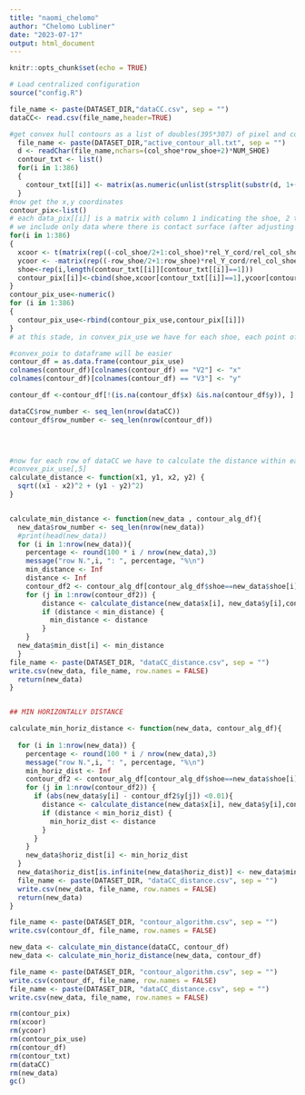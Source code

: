 ```yaml
---
title: "naomi_chelomo"
author: "Chelomo Lubliner"
date: "2023-07-17"
output: html_document
---
```



```r
knitr::opts_chunk$set(echo = TRUE)
```

```r
# Load centralized configuration
source("config.R")
```


```r

file_name <- paste(DATASET_DIR,"dataCC.csv", sep = "")
dataCC<- read.csv(file_name,header=TRUE)

```



```r

#get convex hull contours as a list of doubles(395*307) of pixel and convert them to x-y  coordinates
  file_name <- paste(DATASET_DIR,"active_contour_all.txt", sep = "")
  d <- readChar(file_name,nchars=(col_shoe*row_shoe+2)*NUM_SHOE) 
  contour_txt <- list() 
  for(i in 1:386)
  {
    contour_txt[[i]] <- matrix(as.numeric(unlist(strsplit(substr(d, 1+(col_shoe*row_shoe+2)*(i-1), (col_shoe*row_shoe+2)*i-2), split="")) ),row_shoe,col_shoe,byrow=1)
  }
#now get the x,y coordinates
contour_pix<-list() 
# each data_pix[[i]] is a matrix with column 1 indicating the shoe, 2 the x, 3 the y, 4 the amount of RACs in that pixel
# we include only data where there is contact surface (after adjusting for the case that if there is a RAC there will be contact surface)
for(i in 1:386) 
{
  xcoor <- t(matrix(rep((-col_shoe/2+1:col_shoe)*rel_Y_cord/rel_col_shoe,row_shoe),col_shoe,row_shoe))
  ycoor <- -matrix(rep((-row_shoe/2+1:row_shoe)*rel_Y_cord/rel_col_shoe,col_shoe),row_shoe,col_shoe)
  shoe<-rep(i,length(contour_txt[[i]][contour_txt[[i]]==1]))
  contour_pix[[i]]<-cbind(shoe,xcoor[contour_txt[[i]]==1],ycoor[contour_txt[[i]]==1])# the data is only  where there is contact surface
}
contour_pix_use<-numeric()
for (i in 1:386)
{
  contour_pix_use<-rbind(contour_pix_use,contour_pix[[i]]) 
}
# at this stade, in convex_pix_use we have for each shoe, each point of the contour
```


```r
#convex_poix to dataframe will be easier
contour_df = as.data.frame(contour_pix_use)
colnames(contour_df)[colnames(contour_df) == "V2"] <- "x"
colnames(contour_df)[colnames(contour_df) == "V3"] <- "y"

contour_df <-contour_df[!(is.na(contour_df$x) &is.na(contour_df$y)), ]

dataCC$row_number <- seq_len(nrow(dataCC))
contour_df$row_number <- seq_len(nrow(contour_df))


  
```


```r
#now for each row of dataCC we have to calculate the distance within each point of convex_pix_use
#convex_pix_use[,5]
calculate_distance <- function(x1, y1, x2, y2) {
  sqrt((x1 - x2)^2 + (y1 - y2)^2)
}


calculate_min_distance <- function(new_data , contour_alg_df){
  new_data$row_number <- seq_len(nrow(new_data))
  #print(head(new_data))
  for (i in 1:nrow(new_data)){
    percentage <- round(100 * i / nrow(new_data),3)
    message("row N.",i, ": ", percentage, "%\n")
    min_distance <- Inf
    distance <- Inf
    contour_df2 <- contour_alg_df[contour_alg_df$shoe==new_data$shoe[i],]
    for (j in 1:nrow(contour_df2)) {
        distance <- calculate_distance(new_data$x[i], new_data$y[i],contour_df2$x[j] , contour_df2$y[j])
        if (distance < min_distance) {
          min_distance <- distance
        }
    }
  new_data$min_dist[i] <- min_distance
  }
file_name <- paste(DATASET_DIR, "dataCC_distance.csv", sep = "")
write.csv(new_data, file_name, row.names = FALSE)
  return(new_data)
}


## MIN HORIZONTALLY DISTANCE

calculate_min_horiz_distance <- function(new_data, contour_alg_df){
  
  for (i in 1:nrow(new_data)) {
    percentage <- round(100 * i / nrow(new_data),3)
    message("row N.",i, ": ", percentage, "%\n")
    min_horiz_dist <- Inf
    contour_df2 <- contour_alg_df[contour_alg_df$shoe==new_data$shoe[i],]
    for (j in 1:nrow(contour_df2)) {
      if (abs(new_data$y[i] - contour_df2$y[j]) <0.01){
        distance <- calculate_distance(new_data$x[i], new_data$y[i],contour_df2$x[j],  contour_df2$y[j])
        if (distance < min_horiz_dist) {
          min_horiz_dist <- distance
        }
      }
    }
    new_data$horiz_dist[i] <- min_horiz_dist
  }
  new_data$horiz_dist[is.infinite(new_data$horiz_dist)] <- new_data$min_dist[is.infinite(new_data$horiz_dist)]
  file_name <- paste(DATASET_DIR, "dataCC_distance.csv", sep = "")
  write.csv(new_data, file_name, row.names = FALSE)
  return(new_data)
}

```


```r
file_name <- paste(DATASET_DIR, "contour_algorithm.csv", sep = "")
write.csv(contour_df, file_name, row.names = FALSE)

new_data <- calculate_min_distance(dataCC, contour_df)
new_data <- calculate_min_horiz_distance(new_data, contour_df)


```


```r
file_name <- paste(DATASET_DIR, "contour_algorithm.csv", sep = "")
write.csv(contour_df, file_name, row.names = FALSE)
file_name <- paste(DATASET_DIR, "dataCC_distance.csv", sep = "")
write.csv(new_data, file_name, row.names = FALSE)

rm(contour_pix)
rm(xcoor)
rm(ycoor)
rm(contour_pix_use)
rm(contour_df)
rm(contour_txt)
rm(dataCC)
rm(new_data)
gc()


```

```r

```

